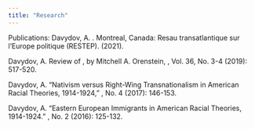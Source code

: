 ---
title: "Research"
---

\begin{thebibliography}{9}
\bibitem{davydov2021}
Davydov, A. \textit{Radical Right Ideologies and Foreign Policy Preference: Attitudes towards Russia, China, and the USA in EU Member States}. Montreal, Canada: Resau transatlantique sur l'Europe politique (RESTEP). (2021).

\bibitem{davydov2019}
Davydov, A. Review of \textit{The Lands in Between: Russia vs. the West and the New Politics of Hybrid War}, by Mitchell A. Orenstein, \textit{Harvard Ukrainian Studies}, Vol. 36, No. 3-4 (2019): 517-520.

\end{thebibliography}




Publications:
Davydov, A. \textit {Radical Right Ideologies and Foreign Policy Preference: Attitudes towards Russia, China, and the USA in EU Member States}. Montreal, Canada: Resau transatlantique sur l'Europe politique (RESTEP). (2021).
  
Davydov, A. Review of \textit{The Lands in Between: Russia vs. the West and the New Politics of Hybrid War}, by Mitchell A. Orenstein, \textit{Harvard Ukrainian Studies}, Vol. 36, No. 3-4 (2019): 517-520.

Davydov, A. "Nativism versus Right-Wing Transnationalism in American Racial Theories, 1914-1924," \textit{MSU Bulletin. Series 19: Linguistics and Cross-Cultural Communication}, No. 4 (2017): 146-153.

Davydov, A. "Eastern European Immigrants in American Racial Theories, 1914-1924." \textit{MSU Bulletin. Series 19: Linguistics and Cross-Cultural Communication}, No. 2 (2016): 125-132.